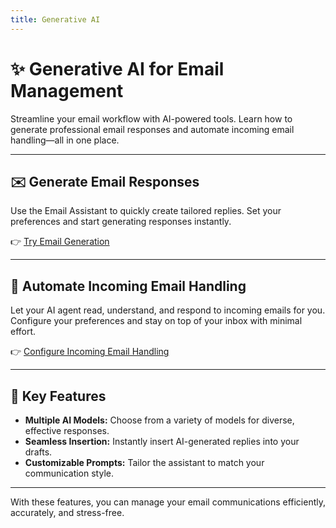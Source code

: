 ```yaml
---
title: Generative AI
---
```


# ✨ Generative AI for Email Management

Streamline your email workflow with AI-powered tools. Learn how to generate professional email responses and automate incoming email handling—all in one place.

---

## ✉️ Generate Email Responses

Use the Email Assistant to quickly create tailored replies. Set your preferences and start generating responses instantly.

👉 [Try Email Generation](./ai-responder)

---

## 🤖 Automate Incoming Email Handling

Let your AI agent read, understand, and respond to incoming emails for you. Configure your preferences and stay on top of your inbox with minimal effort.

👉 [Configure Incoming Email Handling](./mail-handler)

---

## 🚀 Key Features

- **Multiple AI Models:** Choose from a variety of models for diverse, effective responses.
- **Seamless Insertion:** Instantly insert AI-generated replies into your drafts.
- **Customizable Prompts:** Tailor the assistant to match your communication style.

---

With these features, you can manage your email communications efficiently, accurately, and stress-free.

